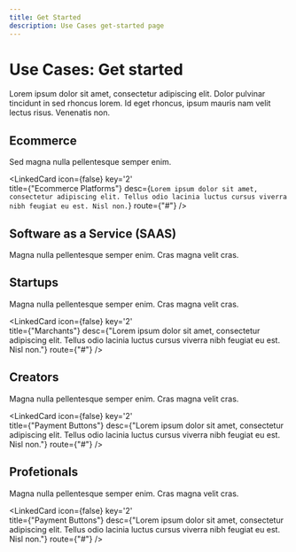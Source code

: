 ```yaml
---
title: Get Started
description: Use Cases get-started page
---
```


# Use Cases: Get started

Lorem ipsum dolor sit amet, consectetur adipiscing elit. Dolor pulvinar tincidunt in sed rhoncus lorem. Id eget rhoncus, ipsum mauris nam velit lectus risus. Venenatis non.

<Divider className='w-20'/>

## Ecommerce 

Sed magna nulla pellentesque semper enim.

<div className='grid md:grid-cols-2 md:space-x-4'>
<LinkedCard 
icon={false}
key='1'  
title={"Ecommerce Platforms"}
desc={"Lorem ipsum dolor sit amet, consectetur adipiscing elit. Cras magna velit cras."} 
route={"#"} />

<LinkedCard 
icon={false}
key='2'  
title={"Ecommerce Platforms"}
desc={`Lorem ipsum dolor sit amet, consectetur adipiscing elit. Tellus odio lacinia luctus cursus viverra nibh feugiat eu est. Nisl non.`} 
route={"#"} />

</div>

<Divider className='w-20 mb-4' />


## Software as a Service (SAAS)

Magna nulla pellentesque semper enim. Cras magna velit cras.

<div className='grid md:grid-cols-2 '>
<LinkedCard 
title='Subscriptions'
desc='Lorem ipsum dolor sit amet, consectetur adipiscing elit. Cras magna velit cras.'
route='#'
/>
</div> 

<Divider className='w-20 mb-4' />


## Startups

Magna nulla pellentesque semper enim. Cras magna velit cras.

<div className='grid md:grid-cols-2 md:space-x-4'>
<LinkedCard 
icon={false}
key='1'  
title={"Business"}
desc={"Lorem ipsum dolor sit amet, consectetur adipiscing elit. Cras magna velit cras."} 
route={"#"} />

<LinkedCard 
icon={false}
key='2'  
title={"Marchants"}
desc={"Lorem ipsum dolor sit amet, consectetur adipiscing elit. Tellus odio lacinia luctus cursus viverra nibh feugiat eu est. Nisl non."} 
route={"#"} />
</div>

<Divider className='w-20 mb-4' />


## Creators

Magna nulla pellentesque semper enim. Cras magna velit cras.


<div className='grid md:grid-cols-2 md:space-x-4'>
<LinkedCard 
icon={false}
key='1'  
title={"Payments Links"}
desc={"Lorem ipsum dolor sit amet, consectetur adipiscing elit. Cras magna velit cras."} 
route={"#"} />

<LinkedCard 
icon={false}
key='2'  
title={"Payment Buttons"}
desc={"Lorem ipsum dolor sit amet, consectetur adipiscing elit. Tellus odio lacinia luctus cursus viverra nibh feugiat eu est. Nisl non."} 
route={"#"} />
</div>

<Divider className='w-20 mb-4' />


## Profetionals

Magna nulla pellentesque semper enim. Cras magna velit cras.

<div className='grid md:grid-cols-2 md:space-x-4'>
<LinkedCard 
icon={false}
key='1'  
title={"Payments Links"}
desc={"Lorem ipsum dolor sit amet, consectetur adipiscing elit. Cras magna velit cras."} 
route={"#"} />

<LinkedCard 
icon={false}
key='2'  
title={"Payment Buttons"}
desc={"Lorem ipsum dolor sit amet, consectetur adipiscing elit. Tellus odio lacinia luctus cursus viverra nibh feugiat eu est. Nisl non."} 
route={"#"} />
</div>

<Divider className='w-20 mb-12' />
